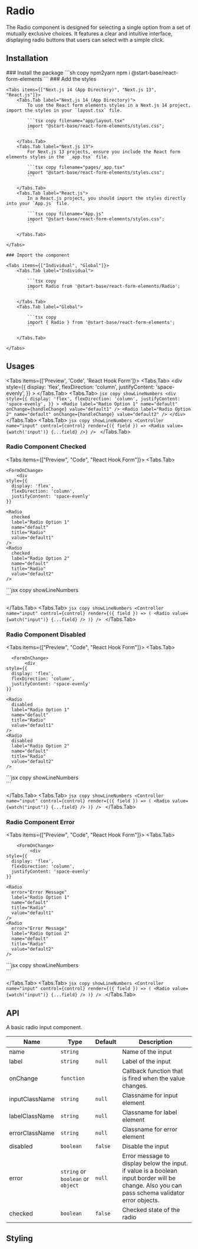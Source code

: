 
# Radio

The Radio component is designed for selecting a single option from a set of mutually exclusive choices. It features a clear and intuitive interface, displaying radio buttons that users can select with a simple click.

## Installation

<Steps>
    ### Install the package
    ```sh copy npm2yarn
    npm i @start-base/react-form-elements
    ```
    ### Add the styles

    <Tabs items={["Next.js 14 (App Directory)", "Next.js 13", "React.js"]}>
        <Tabs.Tab label="Next.js 14 (App Directory)">
            To use the React form elements styles in a Next.js 14 project, import the styles in your `layout.tsx` file.

            ```tsx copy filename="app/layout.tsx"
            import "@start-base/react-form-elements/styles.css";
            ```

        </Tabs.Tab>
        <Tabs.Tab label="Next.js 13">
            For Next.js 13 projects, ensure you include the React form elements styles in the `_app.tsx` file.

            ```tsx copy filename="pages/_app.tsx"
            import "@start-base/react-form-elements/styles.css";
            ```

        </Tabs.Tab>
        <Tabs.Tab label="React.js">
            In a React.js project, you should import the styles directly into your `App.js` file.

            ```tsx copy filename="App.js"
            import "@start-base/react-form-elements/styles.css";
            ```

        </Tabs.Tab>

    </Tabs>

    ### Import the component

    <Tabs items={["Individual", "Global"]}>
        <Tabs.Tab label="Individual">

            ```tsx copy
            import Radio from '@start-base/react-form-elements/Radio';
            ```

        </Tabs.Tab>
        <Tabs.Tab label="Global">

            ```tsx copy
            import { Radio } from '@start-base/react-form-elements';
            ```

        </Tabs.Tab>

    </Tabs>

</Steps>

## Usages

<Tabs items={['Preview', 'Code', 'React Hook Form']}>
  <Tabs.Tab>
    <Preview height="200px">
      <FormOnChange>
        <div
          style={{
            display: 'flex',
            flexDirection: 'column',
            justifyContent: 'space-evenly',
          }}
        >
          <Radio label="Radio Option 1" name="default" value="default1" />
          <Radio label="Radio Option 2" name="default" value="default2" />
        </div>
      </FormOnChange>
    </Preview>
  </Tabs.Tab>
  <Tabs.Tab>
    ```jsx copy showLineNumbers
    <div
      style={{
        display: 'flex',
        flexDirection: 'column',
        justifyContent: 'space-evenly',
      }}
    >
      <Radio
        label="Radio Option 1"
        name="default"
        onChange={handleChange}
        value="default1"
      />
      <Radio
        label="Radio Option 2"
        name="default"
        onChange={handleChange}
        value="default2"
      />
    </div>
    ```
  </Tabs.Tab>
  <Tabs.Tab>
    ```jsx copy showLineNumbers
    <Controller
      name="input"
      control={control}
      render={({ field }) => <Radio value={watch('input')} {...field} />}
    />
    ```
  </Tabs.Tab>
</Tabs>

### Radio Component Checked

<Tabs items={["Preview", "Code", "React Hook Form"]}>
  <Tabs.Tab>
  <Preview height="200px">

    <FormOnChange>
        <div
    style={{
      display: 'flex',
      flexDirection: 'column',
      justifyContent: 'space-evenly'
    }}

>

    <Radio
      checked
      label="Radio Option 1"
      name="default"
      title="Radio"
      value="default1"
    />
    <Radio
      checked
      label="Radio Option 2"
      name="default"
      title="Radio"
      value="default2"
    />

  </div>
  </FormOnChange>
  </Preview>
  </Tabs.Tab>
  <Tabs.Tab>
    ```jsx copy showLineNumbers
    <div style={{ display: 'flex', flexDirection: 'column', justifyContent: 'space-evenly'}}>
        <Radio
            checked
            label="Radio Option 1"
            name="default"
            onChange={handleChange}
            value="default1"
        />
        <Radio
            checked
            label="Radio Option 2"
            name="default"
            onChange={handleChange}
            value="default2"
        />
    </div>
    ```

  </Tabs.Tab>
  <Tabs.Tab>
    ```jsx copy showLineNumbers
    <Controller
        name="input"
        control={control}
        render={({ field }) => (
          <Radio
            value={watch("input")}
            {...field}
          />
        )}
    />
    ```
  </Tabs.Tab>
</Tabs>

### Radio Component Disabled

<Tabs items={["Preview", "Code", "React Hook Form"]}>
  <Tabs.Tab>
  <Preview height="200px">

      <FormOnChange>
           <div
    style={{
      display: 'flex',
      flexDirection: 'column',
      justifyContent: 'space-evenly'
    }}

>

    <Radio
      disabled
      label="Radio Option 1"
      name="default"
      title="Radio"
      value="default1"
    />
    <Radio
      disabled
      label="Radio Option 2"
      name="default"
      title="Radio"
      value="default2"
    />

  </div>
  </FormOnChange>
  </Preview>
  </Tabs.Tab>
  <Tabs.Tab>
    ```jsx copy showLineNumbers
    <div style={{ display: 'flex', flexDirection: 'column', justifyContent: 'space-evenly'}}>
        <Radio
            disabled
            label="Radio Option 1"
            name="default"
            onChange={handleChange}
            value="default1"
        />
        <Radio
            disabled
            label="Radio Option 2"
            name="default"
            onChange={handleChange}
            value="default2"
        />
    </div>
    ```

  </Tabs.Tab>
  <Tabs.Tab>
    ```jsx copy showLineNumbers
    <Controller
        name="input"
        control={control}
        render={({ field }) => (
          <Radio
            value={watch("input")}
            {...field}
          />
        )}
    />
    ```
  </Tabs.Tab>
</Tabs>

### Radio Component Error

<Tabs items={["Preview", "Code", "React Hook Form"]}>
  <Tabs.Tab>
  <Preview height="200px">
  
        <FormOnChange>
             <div
    style={{
      display: 'flex',
      flexDirection: 'column',
      justifyContent: 'space-evenly'
    }}
  >
    <Radio
      error="Error Message"
      label="Radio Option 1"
      name="default"
      title="Radio"
      value="default1"
    />
    <Radio
      error="Error Message"
      label="Radio Option 2"
      name="default"
      title="Radio"
      value="default2"
    />
  </div>
  </FormOnChange>
  </Preview>
  </Tabs.Tab>
  <Tabs.Tab>
    ```jsx copy showLineNumbers
    <div style={{ display: 'flex', flexDirection: 'column', justifyContent: 'space-evenly'}}>
        <Radio
            error="Error Message"
            label="Radio Option 1"
            name="default"
            onChange={handleChange}
            value="default1"
        />
        <Radio
            error="Error Message"
            label="Radio Option 2"
            name="default"
            onChange={handleChange}
            value="default2"
        />
    </div>
    ```

  </Tabs.Tab>
  <Tabs.Tab>
    ```jsx copy showLineNumbers
    <Controller
        name="input"
        control={control}
        render={({ field }) => (
          <Radio
            value={watch("input")}
            {...field}
          />
        )}
    />
    ```
  </Tabs.Tab>
</Tabs>

## API

A basic radio input component.

| Name           | Type                              | Default | Description                                                                                                                                    |
| -------------- | --------------------------------- | ------- | ---------------------------------------------------------------------------------------------------------------------------------------------- |
| name           | `string`                          |         | Name of the input                                                                                                                              |
| label          | `string`                          | `null`  | Label of the input                                                                                                                             |
| onChange       | `function`                        |         | Callback function that is fired when the value changes.                                                                                        |
| inputClassName | `string`                          | `null`  | Classname for input element                                                                                                                    |
| labelClassName | `string`                          | `null`  | Classname for label element                                                                                                                    |
| errorClassName | `string`                          | `null`  | Classname for error element                                                                                                                    |
| disabled       | `boolean`                         | `false` | Disable the input                                                                                                                              |
| error          | `string` or `boolean` or `object` | `null`  | Error message to display below the input. if value is a boolean input border will be change. Also you can pass schema validator error objects. |
| checked        | `boolean`                         | `false` | Checked state of the radio                                                                                                                     |

## Styling
